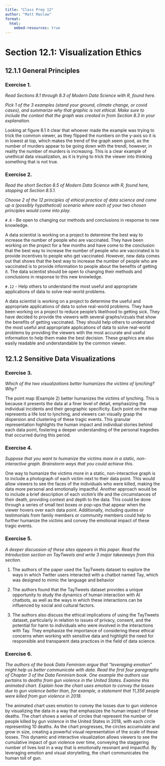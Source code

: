 ```yaml
---
title: "Class Prep 12"
author: "Matt Maslow"
format: 
  html:
    embed-resources: true
---
```


# Section 12.1: Visualization Ethics

## 12.1.1 General Principles



### Exercise 1. 

*Read Sections 8.1 through 8.3 of Modern Data Science with R, found here.*

*Pick 1 of the 3 examples (stand your ground, climate change, or covid cases), and summarize why that graphic is not ethical. Make sure to include the context that the graph was created in from Section 8.3 in your explanation.*

Looking at figure 8.1 it clear that whoever made the example was trying to trick the common viewer, as they flipped the numbers on the y-axis so it is in lowest at top, which makes the trend of the graph seem good, as the number of murders appear to be going down with the trendl, however, in reality the number of murders is increasing. This is a clear example of unethical data visualization, as it is trying to trick the viewer into thinking something that is not true.


### Exercise 2. 

*Read the short Section 8.5 of Modern Data Science with R, found here, stopping at Section 8.5.1.*

*Choose 2 of the 12 principles of ethical practice of data science and come up a (possibly hypothetical) scenario where each of your two chosen principles would come into play.*

`#.6` -  Be open to changing our methods and conclusions in response to new knowledge.

A data scientist is working on a project to determine the best way to increase the number of people who are vaccinated. They have been working on the project for a few months and have come to the conclusion that the best way to increase the number of people who are vaccinated is to provide incentives to people who get vaccinated. However, new data comes out that shows that the best way to increase the number of people who are vaccinated is to provide information to people about the benefits of getting it. The data scientist should be open to changing their methods and conclusions in response to this new knowledge.


`#.12` - Help others to understand the most useful and appropriate applications of data to solve real-world problems.

A data scientist is working on a project to determine the useful and appropriate applications of data to solve real-world problems. They have been working on a project to reduce people's likelihood to getting sick. They have decided to provide the viewers with several graphs/vizuals that show the benefits of getting vaccinated. They should help others to understand the most useful and appropriate applications of data to solve real-world problems by providing the viewers with the most accurate and useful information to help them make the best decision. These graphics are also easily readable and understandable by the common viewer.
 


## 12.1.2 Sensitive Data Visualizations




### Exercise 3.
*Which of the two visualizations better humanizes the victims of lynching? Why?*

The point map (Example 2) better humanizes the victims of lynching. This is because it presents the data at a finer level of detail, emphasizing the individual incidents and their geographic specificity. Each point on the map represents a life lost to lynching, and viewers can visually grasp the dispersion and clustering of these tragic events. This granular representation highlights the human impact and individual stories behind each data point, fostering a deeper understanding of the personal tragedies that occurred during this period.

### Exercise 4. 
*Suppose that you want to humanize the victims more in a static, non-interactive graph. Brainstorm ways that you could achieve this.*

One way to humanize the victims more in a static, non-interactive graph is to include a photograph of each victim next to their data point. This would allow viewers to see the faces of the individuals who were killed, making the data more personal and emotionally impactful. Another approach would be to include a brief description of each victim's life and the circumstances of their death, providing context and depth to the data. This could be done through a series of small text boxes or pop-ups that appear when the viewer hovers over each data point. Additionally, including quotes or testimonials from family members or community members could help to further humanize the victims and convey the emotional impact of these tragic events.

### Exercise 5. 
*A deeper discussion of these sites appears in this paper. Read the Introduction section on TayTweets and write 3 major takeaways from this section.*

1. The authors of the paper used the TayTweets dataset to explore the ways in which Twitter users interacted with a chatbot named Tay, which was designed to mimic the language and behavior

2. The authors found that the TayTweets dataset provides a unique opportunity to study the dynamics of human interaction with AI chatbots, as well as the ways in which these interactions can be influenced by social and cultural factors.

3. The authors also discuss the ethical implications of using the TayTweets dataset, particularly in relation to issues of privacy, consent, and the potential for harm to individuals who were involved in the interactions with Tay. They emphasize the importance of considering these ethical concerns when working with sensitive data and highlight the need for responsible and transparent data practices in the field of data science.

### Exercise 6. 
*The authors of the book Data Feminism argue that “leveraging emotion” might help us better communicate with data. Read the first four paragraphs of Chapter 3 of the Data Feminism book. One example the authors use pertains to deaths from gun violence in the United States. Examine this animated chart. Explain how the chart uses emotion to convey the losses due to gun violence better than, for example, a statement that 11,356 people were killed from gun violence in 2018.*

The animated chart uses emotion to convey the losses due to gun violence by visualizing the data in a way that emphasizes the human impact of these deaths. The chart shows a series of circles that represent the number of people killed by gun violence in the United States in 2018, with each circle representing 10 deaths. As the chart progresses, the circles accumulate and grow in size, creating a powerful visual representation of the scale of these losses. This dynamic and interactive visualization allows viewers to see the cumulative impact of gun violence over time, conveying the staggering number of lives lost in a way that is emotionally resonant and impactful. By leveraging emotion and visual storytelling, the chart communicates the human toll of gun.


